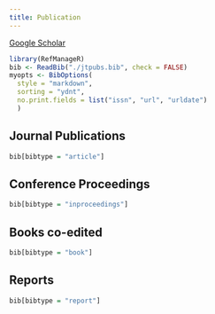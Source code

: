 ```yaml
---
title: Publication
---
```


::: {.text-center}
[Google Scholar](https://scholar.google.com/citations?user=U5L3d1cAAAAJ){.btn .btn-primary}
:::


```r
library(RefManageR)
bib <- ReadBib("./jtpubs.bib", check = FALSE)
myopts <- BibOptions(
  style = "markdown",
  sorting = "ydnt",
  no.print.fields = list("issn", "url", "urldate")
  )
```

## Journal Publications

```r
bib[bibtype = "article"]
```

## Conference Proceedings

```r
bib[bibtype = "inproceedings"]
```

## Books co-edited

```r
bib[bibtype = "book"]
```

## Reports 

```r
bib[bibtype = "report"]
```
